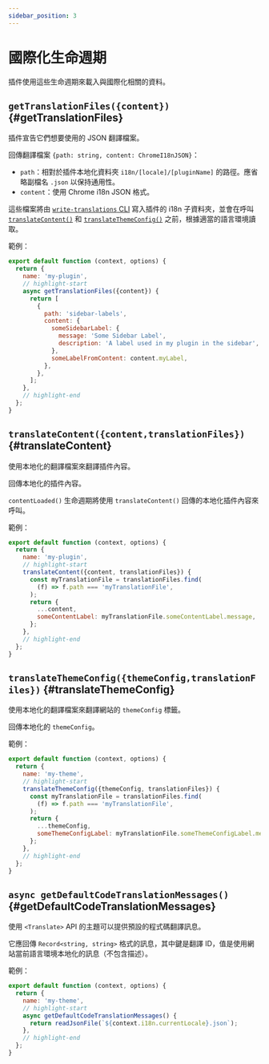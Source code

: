 ```yaml
---
sidebar_position: 3
---
```


# 國際化生命週期

插件使用這些生命週期來載入與國際化相關的資料。

## `getTranslationFiles({content})` {#getTranslationFiles}

插件宣告它們想要使用的 JSON 翻譯檔案。

回傳翻譯檔案 `{path: string, content: ChromeI18nJSON}`：

- `path`：相對於插件本地化資料夾 `i18n/[locale]/[pluginName]` 的路徑。應省略副檔名 `.json` 以保持通用性。
- `content`：使用 Chrome i18n JSON 格式。

這些檔案將由 [`write-translations` CLI](../../cli.mdx#docusaurus-write-translations-sitedir) 寫入插件的 i18n 子資料夾，並會在呼叫 [`translateContent()`](#translateContent) 和 [`translateThemeConfig()`](#translateThemeConfig) 之前，根據適當的語言環境讀取。

範例：

```js title="my-plugin.js"
export default function (context, options) {
  return {
    name: 'my-plugin',
    // highlight-start
    async getTranslationFiles({content}) {
      return [
        {
          path: 'sidebar-labels',
          content: {
            someSidebarLabel: {
              message: 'Some Sidebar Label',
              description: 'A label used in my plugin in the sidebar',
            },
            someLabelFromContent: content.myLabel,
          },
        },
      ];
    },
    // highlight-end
  };
}
```

## `translateContent({content,translationFiles})` {#translateContent}

使用本地化的翻譯檔案來翻譯插件內容。

回傳本地化的插件內容。

`contentLoaded()` 生命週期將使用 `translateContent()` 回傳的本地化插件內容來呼叫。

範例：

```js title="my-plugin.js"
export default function (context, options) {
  return {
    name: 'my-plugin',
    // highlight-start
    translateContent({content, translationFiles}) {
      const myTranslationFile = translationFiles.find(
        (f) => f.path === 'myTranslationFile',
      );
      return {
        ...content,
        someContentLabel: myTranslationFile.someContentLabel.message,
      };
    },
    // highlight-end
  };
}
```

## `translateThemeConfig({themeConfig,translationFiles})` {#translateThemeConfig}

使用本地化的翻譯檔案來翻譯網站的 `themeConfig` 標籤。

回傳本地化的 `themeConfig`。

範例：

```js title="my-plugin.js"
export default function (context, options) {
  return {
    name: 'my-theme',
    // highlight-start
    translateThemeConfig({themeConfig, translationFiles}) {
      const myTranslationFile = translationFiles.find(
        (f) => f.path === 'myTranslationFile',
      );
      return {
        ...themeConfig,
        someThemeConfigLabel: myTranslationFile.someThemeConfigLabel.message,
      };
    },
    // highlight-end
  };
}
```

## `async getDefaultCodeTranslationMessages()` {#getDefaultCodeTranslationMessages}

使用 `<Translate>` API 的主題可以提供預設的程式碼翻譯訊息。

它應回傳 `Record<string, string>` 格式的訊息，其中鍵是翻譯 ID，值是使用網站當前語言環境本地化的訊息（不包含描述）。

範例：

```js title="my-plugin.js"
export default function (context, options) {
  return {
    name: 'my-theme',
    // highlight-start
    async getDefaultCodeTranslationMessages() {
      return readJsonFile(`${context.i18n.currentLocale}.json`);
    },
    // highlight-end
  };
}
```
